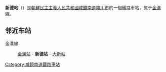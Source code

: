 {{unreferenced|time=2015-02-18T05:58:16+00:00}}
{{朝鮮半島車站資訊
|公司色 = blue
|文字色 = 
|站名 = 新德站
|圖片 = 
|pxl = 
|圖片說明 =
|前一站 = [[金溝站_(咸鏡南道)|金溝]]
|前一站距離 = 
|後一站距離 = 
|後一站 = [[大新站_(咸鏡南道)|大新]]
|所屬路線 = [[金溝線|金溝線]]
|距離 = 
|起點站 = [[汝海津站|汝海津]]
|諺文 = 신덕역
|朝鮮漢字 = 新德驛
|文觀部式 = Sindeok-yeok
|馬-賴式 = Sindŏk-yŏk
|副站名 = 
|車站編號 = 
|停站路線數 = 
|所屬公司 = [[朝鮮民主主義人民共和國鐵道省|朝鮮民主主義人民共和國鐵道省]]
|所在地 =[[咸鏡南道|咸鏡南道]][[端川市|端川市]]
|車站構造 = 地面车站
|月台配置 = 
|啟用年月日 =
|廢站年月日 = 
|上下車人次 = 
|統計年度 = 
|轉車 = 
|備註 = 
|全寬備註 = 
}}

'''新德站'''（{{lang-ko|신덕역}}）是[[朝鮮民主主義人民共和國|朝鮮民主主義人民共和國]][[咸鏡南道|咸鏡南道]][[端川市|端川市]]的一個鐵路車站，属于[[金溝線|金溝線]]。

==邻近车站==
金溝線
:[[金溝站_(咸鏡南道)|金溝站]] - '''新德站''' - [[大新站_(咸鏡南道)|大新站]]

{{朝鲜铁路小作品}}

{{金溝線}}

[[Category:咸鏡南道鐵路車站|Category:咸鏡南道鐵路車站]]